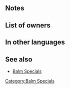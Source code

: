 {{Special
|tagid=SID_大地静水の祝福
|name=Earthwater Balm
|charge=1
|effect=When healing an ally with a staff, grants Def/Res+4 to all allies for 1 turn.
|cost=200
|exclusive=0
|required=Still-Water Balm;Solid-Earth Balm
|canUseMove={{MoveList|all}}
|canUseWeapon={{WeaponList|Staff}}
|properties=random_owner
}}
==Notes==
{{Bonuses}}
==List of owners==
{{Skill Hero List}}
==In other languages==
{{OtherLanguages
|japanese=大地静水の祝福
|german=Erdwasserbalsam
|spanishEU=Lodobálsamo
|spanishLA=Lodobálsamo
|french=Baume calmant
|italian=Balsamo fango
|chineseTW=大地靜水的祝福
|portuguese=Lodobálsamo
}}
==See also==
* [[Balm Specials]]
{{Specials Navbox}}
[[Category:Balm Specials]]